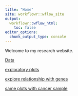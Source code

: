 ```yaml
---
title: "Home"
site: workflowr::wflow_site
output:
  workflowr::wflow_html:
    toc: false
editor_options:
  chunk_output_type: console
---
```


Welcome to my research website.

[Data](00_ObtainData.html)

[exploratory plots](exploratory_plots.html)

[explore relationship with genes](exploratory_plots_genes.html)


[same plots with cancer sample](healthyVsLuad.html)
